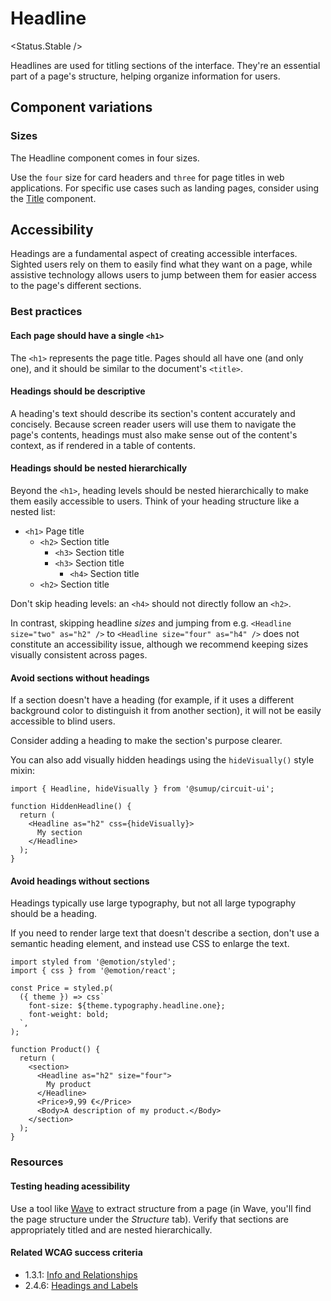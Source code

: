 
# Headline

<Status.Stable />

Headlines are used for titling sections of the interface. They're an essential part of a page's structure, helping organize information for users.

<Story id="typography-headline--base" />
<Props />

## Component variations

### Sizes

The Headline component comes in four sizes.

Use the `four` size for card headers and `three` for page titles in web applications. For specific use cases such as landing pages, consider using the [Title](Typography/Title) component.

<Story id="typography-headline--sizes" />

## Accessibility

Headings are a fundamental aspect of creating accessible interfaces. Sighted users rely on them to easily find what they want on a page, while assistive technology allows users to jump between them for easier access to the page's different sections.

### Best practices

#### Each page should have a single `<h1>`

The `<h1>` represents the page title. Pages should all have one (and only one), and it should be similar to the document's `<title>`.

#### Headings should be descriptive

A heading's text should describe its section's content accurately and concisely. Because screen reader users will use them to navigate the page's contents, headings must also make sense out of the content's context, as if rendered in a table of contents.

#### Headings should be nested hierarchically

Beyond the `<h1>`, heading levels should be nested hierarchically to make them easily accessible to users. Think of your heading structure like a nested list:

- `<h1>` Page title
  - `<h2>` Section title
    - `<h3>` Section title
    - `<h3>` Section title
      - `<h4>` Section title
  - `<h2>` Section title

Don't skip heading levels: an `<h4>` should not directly follow an `<h2>`.

In contrast, skipping headline _sizes_ and jumping from e.g. `<Headline size="two" as="h2" />` to `<Headline size="four" as="h4" />` does not constitute an accessibility issue, although we recommend keeping sizes visually consistent across pages.

#### Avoid sections without headings

If a section doesn't have a heading (for example, if it uses a different background color to distinguish it from another section), it will not be easily accessible to blind users.

Consider adding a heading to make the section's purpose clearer.

You can also add visually hidden headings using the `hideVisually()` style mixin:

```tsx
import { Headline, hideVisually } from '@sumup/circuit-ui';

function HiddenHeadline() {
  return (
    <Headline as="h2" css={hideVisually}>
      My section
    </Headline>
  );
}
```

#### Avoid headings without sections

Headings typically use large typography, but not all large typography should be a heading.

If you need to render large text that doesn't describe a section, don't use a semantic heading element, and instead use CSS to enlarge the text.

```tsx
import styled from '@emotion/styled';
import { css } from '@emotion/react';

const Price = styled.p(
  ({ theme }) => css`
    font-size: ${theme.typography.headline.one};
    font-weight: bold;
  `,
);

function Product() {
  return (
    <section>
      <Headline as="h2" size="four">
        My product
      </Headline>
      <Price>9,99 €</Price>
      <Body>A description of my product.</Body>
    </section>
  );
}
```

### Resources

#### Testing heading acessibility

Use a tool like [Wave](https://wave.webaim.org/) to extract structure from a page (in Wave, you'll find the page structure under the _Structure_ tab). Verify that sections are appropriately titled and are nested hierarchically.

#### Related WCAG success criteria

- 1.3.1: [Info and Relationships](https://www.w3.org/WAI/WCAG21/Understanding/info-and-relationships.html)
- 2.4.6: [Headings and Labels](https://www.w3.org/WAI/WCAG21/Understanding/headings-and-labels.html)
